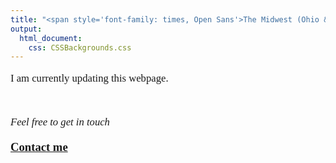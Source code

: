---
title: "<span style='font-family: times, Open Sans'>The Midwest (Ohio & Kentucky region)</style>"
output: 
  html_document:
    css: CSSBackgrounds.css
---

<style>
body {
text-align: justify}
</style>

<p style="font-family: times, Open Sans; font-size:12.5pt">
I am currently updating this webpage.
</p>







<br>
<p style="font-family: times, Open Sans; font-size:12.5pt">
*Feel free to get in touch*
</p> 
<p style="font-family: times, Open Sans; font-size:14pt">
[**Contact me**](Contactme.html)
</p>